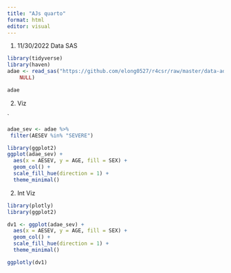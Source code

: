 ```yaml
---
title: "AJs quarto"
format: html
editor: visual
---
```


1.  11/30/2022 Data SAS

```r
library(tidyverse)
library(haven)
adae <- read_sas("https://github.com/elong0527/r4csr/raw/master/data-adam/adae.sas7bdat", 
    NULL)

adae
```

2.  Viz

\`

```r

adae_sev <- adae %>%
 filter(AESEV %in% "SEVERE")

```

```r
library(ggplot2)
ggplot(adae_sev) +
  aes(x = AESEV, y = AGE, fill = SEX) +
  geom_col() +
  scale_fill_hue(direction = 1) +
  theme_minimal()

```

2.  Int Viz

```r
library(plotly)
library(ggplot2)

dv1 <- ggplot(adae_sev) +
  aes(x = AESEV, y = AGE, fill = SEX) +
  geom_col() +
  scale_fill_hue(direction = 1) +
  theme_minimal()

ggplotly(dv1)
```
